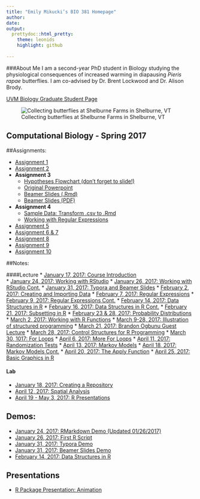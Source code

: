 ```yaml
---
title: "Emily Mikucki’s BIO 381 Homepage"
author: 
date: 
output: 
  prettydoc::html_pretty:
    theme: leonids
    highlight: github
  
---
```

###About Me
I am a second-year PhD student in Biology studying the physiological consequences of increased warming in diapausing *Pieris rapae* butterflies. I am co-advised by Dr. Brent Lockwood and Dr. Alison Brody. 

[UVM Biology Graduate Student Page](http://www.uvm.edu/~biology/?Page=students/mikucki.php&SM=facultysubmenu.html)

![Collecting butterflies at Shelburne Farms in Shelburne, VT](rsz_butterfly.jpg)

## Computational Biology - Spring 2017

##Assignments:

* [Assignment 1](sloth_attack.jpg)       
* [Assignment 2 ](Homework02_Hypothesis_Tools.html)
* **Assignment 3**
    + [Hypotheses Flowchart (don't forget to slide!)](Hypotheses_Flowchat.html)   
    + [Original Powerpoint](Beamer_Slides_02012017_Original.pdf)   
    + [Beamer Slides (.Rmd)](Beamer_Slides_02012017.Rmd)   
    + [Beamer Slides (PDF)](Beamer_Slides_02012017.pdf)
* **Assignment 4**
    + [Sample Data: Transform .csv to .Rmd](CompBio_Test_Data_02082017.html)
    + [Working with Regular Expressions](Regular_Expressions_HW4.html)
* [Assignment 5](CompBio_Emily_Mikucki_HW5.html)
* [Assignment 6 & 7](Mikucki_R_Functions_HW6.html)
* [Assignment 8](CompBio_HW8_Final.html)
* [Assignment 9](CompBio_HW9.html)
* [Assignment 10](CompBio_HW10.html)
    
##Notes:

####Lecture
* [January 17, 2017: Course Introduction](Lecture_Notes_01172017.html)   
* [January 24, 2017: Working with RStudio](Lecture_Notes_01242017.html)
* [January 26, 2017: Working with RStudio Cont.](Lecture_Notes_01262017.html)
* [January 31, 2017: Typora and Beamer Slides](Lecture_Notes_01312017.html)
* [February 2, 2017: Creating and Importing Data](Lecture_Notes_02022017.html)
* [February 7, 2017: Regular Expressions](Lecture_Notes_02072017.html)
* [February 9, 2017: Regular Expressions Cont.](Lecture_Notes_02092017.html)
* [February 14, 2017: Data Structures in R](Lecture_Notes_02142017.html)
* [February 16, 2017: Data Structures in R Cont.](CompBio_Lecture_Notes_02162017.html)
* [February 21, 2017: Subsetting in R](CompBio_Lecture_Notes_02212017.html)
* [February 23 & 28, 2017: Probability Distributions](CompBio_Lecture_Notes_02232017.html)
* [March 2, 2017: Working with R Functions](CompBio_Lecture_Notes_03022017.html)
* [March 9-28, 2017: Illustration of structured programming](CompBio_Lecture_Notes_03092017.html)
* [March 21, 2017: Brandon Ogbunu Guest Lecture](CompBio_LectureNotes_03212017.html)
* [March 28, 2017: Control Structures for R Programming](CompBio_Lecture_Notes_03282017.html)
* [March 30, 1017: For Loops](CompBio_Lecture_Notes_03302017.html)
* [April 6, 2017: More For Loops](More_For_Loops_04062017.html)
* [April 11, 2017: Randomization Tests](Randomization_Tests.html)
* [April 13, 2017: Markov Models](Markov_Models.html)
* [April 18, 2017: Markov Models Cont.](MarkovII.html)
* [April 20, 2017: The Apply Function](Apply_Functions.html)
* [April 25, 2017: Basic Graphics in R](Basic_Graphics_R.html)

#### Lab
* [January 18, 2017: Creating a Repository](Lab_Notes_01182017.html)
* [April 12, 2017: Spatial Analysis](CompBio_Lecture_Notes_04122017.html)
* [April 19 - May 3, 2017: R Presentations]()

## Demos:
* [January 24, 2017: RMarkdown Demo (Updated 01/26/2017)](Markdown_Demo.html)
* [January 26, 2017: First R Script](First_Script.html)
* [January 31, 2017: Typora Demo](Typora_Demo_01312017.pdf)
* [January 31, 2017: Beamer Slides Demo](Beamer_Demo.pdf)
* [February 14, 2017: Data Structures in R](R_Data_Structure_02142017.html)

## Presentations
* [R Package Presentation: Animation](R_Animation_Package_Presentation.html)



